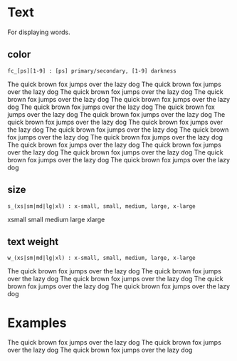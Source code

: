 

<Meta title='Text' />

# Text

For displaying words.

## color

```
fc_[ps][1-9] : [ps] primary/secondary, [1-9] darkness
```

<Preview>
  <Story name='primary'>
    <Text fc_p1>The quick brown fox jumps over the lazy dog</Text>
    <Text fc_p2>The quick brown fox jumps over the lazy dog</Text>
    <Text fc_p3>The quick brown fox jumps over the lazy dog</Text>
    <Text fc_p4>The quick brown fox jumps over the lazy dog</Text>
    <Text fc_p5>The quick brown fox jumps over the lazy dog</Text>
    <Text fc_p6>The quick brown fox jumps over the lazy dog</Text>
    <Text fc_p7>The quick brown fox jumps over the lazy dog</Text>
    <Text fc_p8>The quick brown fox jumps over the lazy dog</Text>
    <Text fc_p9>The quick brown fox jumps over the lazy dog</Text>
  </Story>
</Preview>

<Preview>
  <Story name='secondary'>
    <Text fc_s1>The quick brown fox jumps over the lazy dog</Text>
    <Text fc_s2>The quick brown fox jumps over the lazy dog</Text>
    <Text fc_s3>The quick brown fox jumps over the lazy dog</Text>
    <Text fc_s4>The quick brown fox jumps over the lazy dog</Text>
    <Text fc_s5>The quick brown fox jumps over the lazy dog</Text>
    <Text fc_s6>The quick brown fox jumps over the lazy dog</Text>
    <Text fc_s7>The quick brown fox jumps over the lazy dog</Text>
    <Text fc_s8>The quick brown fox jumps over the lazy dog</Text>
    <Text fc_s9>The quick brown fox jumps over the lazy dog</Text>
  </Story>
</Preview>

## size

```
s_(xs|sm|md|lg|xl) : x-small, small, medium, large, x-large
```

<Preview>
  <Story name='size: xs'><Text s_xs>xsmall</Text></Story>
  <Story name='size: sm'><Text s_sm>small</Text></Story>
  <Story name='size: md'><Text s_md>medium</Text></Story>
  <Story name='size: lg'><Text s_lg>large</Text></Story>
  <Story name='size: xl'><Text s_xl>xlarge</Text></Story>
</Preview>

## text weight

```
w_(xs|sm|md|lg|xl) : x-small, small, medium, large, x-large
```

<Preview>
  <Story name='weight: xs'><Text w_xs>The quick brown fox jumps over the lazy dog</Text></Story>
  <Story name='weight: sm'><Text w_sm>The quick brown fox jumps over the lazy dog</Text></Story>
  <Story name='weight: md'><Text w_md>The quick brown fox jumps over the lazy dog</Text></Story>
  <Story name='weight: lg'><Text w_lg>The quick brown fox jumps over the lazy dog</Text></Story>
  <Story name='weight: xl'><Text w_xl>The quick brown fox jumps over the lazy dog</Text></Story>
</Preview>

# Examples

<Preview>
  <Story name='examples'>
    <Layout>
      <Text fc_p4 s_lg w_md>The quick brown fox jumps over the lazy dog</Text>
      <Text fc_p7 s_xl w_xs>The quick brown fox jumps over the lazy dog</Text>
      <Text fc_s5 s_xl w_md>The quick brown fox jumps over the lazy dog</Text>
    </Layout>
  </Story>
</Preview>
